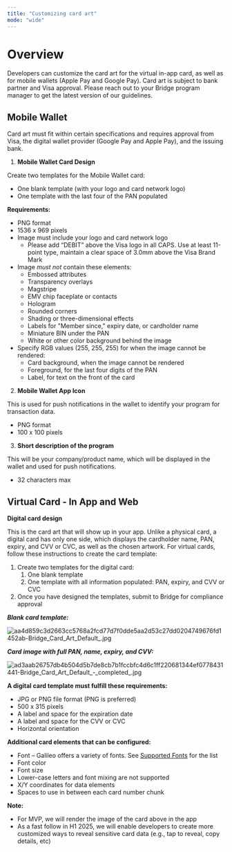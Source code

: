 ```yaml
---
title: "Customizing card art"
mode: "wide"
---
```


# **Overview**

Developers can customize the card art for the virtual in-app card, as well as for mobile wallets (Apple Pay and Google Pay). Card art is subject to bank partner and Visa approval. Please reach out to your Bridge program manager to get the latest version of our guidelines.

## **Mobile Wallet**

Card art must fit within certain specifications and requires approval from Visa, the digital wallet provider (Google Pay and Apple Pay), and the issuing bank.

1. **Mobile Wallet Card Design**

Create two templates for the Mobile Wallet card:

- One blank template (with your logo and card network logo)
- One template with the last four of the PAN populated

**Requirements:**

- PNG format
- 1536 x 969 pixels
- Image must include your logo and card network logo
  - Please add “DEBIT” above the Visa logo in all CAPS. Use at least 11-point type, maintain a clear space of 3.0mm above the Visa Brand Mark
- Image _must not_ contain these elements:
  - Embossed attributes
  - Transparency overlays
  - Magstripe
  - EMV chip faceplate or contacts
  - Hologram
  - Rounded corners
  - Shading or three-dimensional effects
  - Labels for "Member since," expiry date, or cardholder name
  - Miniature BIN under the PAN
  - White or other color background behind the image
- Specify RGB values (255, 255, 255) for when the image cannot be rendered:
  - Card background, when the image cannot be rendered
  - Foreground, for the last four digits of the PAN
  - Label, for text on the front of the card

2. **Mobile Wallet App Icon**

This is used for push notifications in the wallet to identify your program for transaction data.

- PNG format
- 100 x 100 pixels

3. **Short description of the program**

This will be your company/product name, which will be displayed in the wallet and used for push notifications.

- 32 characters max

## **Virtual Card - In App and Web**

**Digital card design**

This is the card art that will show up in your app. Unlike a physical card, a digital card has only one side, which displays the cardholder name, PAN, expiry, and CVV or CVC, as well as the chosen artwork. For virtual cards, follow these instructions to create the card template:

1. Create two templates for the digital card:
   1. One blank template
   2. One template with all information populated: PAN, expiry, and CVV or CVC
2. Once you have designed the templates, submit to Bridge for compliance approval

**_Blank card template:_**

![aa4d859c3d2663cc5768a2fcd77d7f0dde5aa2d53c27dd0204749676fd1452ab-Bridge_Card_Art_Default\_.jpg](/images/aa4d859c3d2663cc5768a2fcd77d7f0dde5aa2d53c27dd0204749676fd1452ab-Bridge_Card_Art_Default_.jpg)

**_Card image with full PAN, name, expiry, and CVV:_**

![ad3aab26757db4b504d5b7de8cb7b1fccbfc4d6c1ff220681344ef0778431441-Bridge_Card_Art_Default\_-\_completed\_.jpg](/images/ad3aab26757db4b504d5b7de8cb7b1fccbfc4d6c1ff220681344ef0778431441-Bridge_Card_Art_Default_-_completed_.jpg)

**A digital card template must fulfill these requirements:**

- JPG or PNG file format (PNG is preferred)
- 500 x 315 pixels
- A label and space for the expiration date
- A label and space for the CVV or CVC
- Horizontal orientation

**Additional card elements that can be configured:**

- Font – Galileo offers a variety of fonts. See [<u>Supported Fonts</u>](https://docs.galileo-ft.com/pro/page/supported-fonts) for the list
- Font color
- Font size
- Lower-case letters and font mixing are not supported
- X/Y coordinates for data elements
- Spaces to use in between each card number chunk

**Note:**

- For MVP, we will render the image of the card above in the app
- As a fast follow in H1 2025, we will enable developers to create more customized ways to reveal sensitive card data (e.g., tap to reveal, copy details, etc)